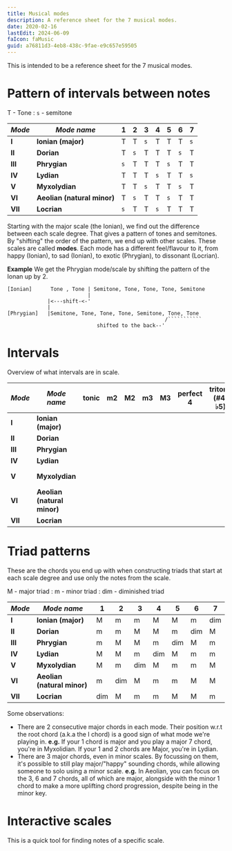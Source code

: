 ```yaml
---
title: Musical modes
description: A reference sheet for the 7 musical modes.
date: 2020-02-16
lastEdit: 2024-06-09
faIcon: faMusic
guid: a76811d3-4eb8-438c-9fae-e9c657e59505
---
```



<script
  src="https://kit.fontawesome.com/e7cef4976f.js"
  crossorigin="anonymous"
></script>

This is intended to be a reference sheet for the 7 musical modes.

<div className="mb-8"></div>

# Pattern of intervals between notes

T - Tone
: `s` - semitone

| _Mode_  | _Mode name_                 |  1  |  2  |  3  |  4  |  5  |  6  |  7  |
| ------- | --------------------------- | --- | --- | --- | --- | --- | --- | --- |
| **I**   | **Ionian (major)**          |  T  |  T  | `s` |  T  |  T  |  T  | `s` |
| **II**  | **Dorian**                  |  T  | `s` |  T  |  T  |  T  | `s` |  T  |
| **III** | **Phrygian**                | `s` |  T  |  T  |  T  | `s` |  T  |  T  |
| **IV**  | **Lydian**                  |  T  |  T  |  T  | `s` |  T  |  T  | `s` |
| **V**   | **Myxolydian**              |  T  |  T  | `s` |  T  |  T  | `s` |  T  |
| **VI**  | **Aeolian (natural minor)** |  T  | `s` |  T  |  T  | `s` |  T  |  T  |
| **VII** | **Locrian**                 | `s` |  T  |  T  | `s` |  T  |  T  |  T  |

Starting with the major scale (the Ionian), we find out the difference between each scale degree. That gives a pattern of tones and semitones.
By "shifting" the order of the pattern, we end up with other scales. These scales are called **modes**. Each mode has a different feel/flavour to it, from happy (Ionian), to sad (Ionian), to exotic (Phrygian), to dissonant (Locrian).

**Example** We get the Phrygian mode/scale by shifting the pattern of the Ionan up by 2.

````````````
[Ionian]      Tone , Tone | Semitone, Tone, Tone, Tone, Semitone
                          |
             |<---shift-<-'
             |
[Phrygian]   |Semitone, Tone, Tone, Tone, Semitone, Tone, Tone
                                                   /```````````
                             shifted to the back--'
````````````

<div className="mb-8"></div>

# Intervals

Overview of what intervals are in scale.

| _Mode_  | _Mode name_                 |                  tonic                   |                    m2                    |                    M2                    |                    m3                    |                    M3                    |                perfect 4                 |             tritone (#4/♭5)              |                perfect 5                 |                    m6                    |                    M6                    |                    m7                    |                    M7                    |                  octave                  | _shortcut to help remember_ |
| ------- | --------------------------- | ---------------------------------------- | ---------------------------------------- | ---------------------------------------- | ---------------------------------------- | ---------------------------------------- | ---------------------------------------- | ---------------------------------------- | ---------------------------------------- | ---------------------------------------- | ---------------------------------------- | ---------------------------------------- | ---------------------------------------- | ---------------------------------------- | --------------------------- |
| **I**   | **Ionian (major)**          | <FontAwesomeIcon icon={faCheckCircle} /> |                                          | <FontAwesomeIcon icon={faCheckCircle} /> |                                          | <FontAwesomeIcon icon={faCheckCircle} /> | <FontAwesomeIcon icon={faCheckCircle} /> |                                          | <FontAwesomeIcon icon={faCheckCircle} /> |                                          | <FontAwesomeIcon icon={faCheckCircle} /> |                                          | <FontAwesomeIcon icon={faCheckCircle} /> | <FontAwesomeIcon icon={faCheckCircle} /> |           majors            |
| **II**  | **Dorian**                  | <FontAwesomeIcon icon={faCheckCircle} /> |                                          | <FontAwesomeIcon icon={faCheckCircle} /> | <FontAwesomeIcon icon={faCheckCircle} /> |                                          | <FontAwesomeIcon icon={faCheckCircle} /> |                                          | <FontAwesomeIcon icon={faCheckCircle} /> |                                          | <FontAwesomeIcon icon={faCheckCircle} /> | <FontAwesomeIcon icon={faCheckCircle} /> |                                          | <FontAwesomeIcon icon={faCheckCircle} /> |           m3, m7            |
| **III** | **Phrygian**                | <FontAwesomeIcon icon={faCheckCircle} /> | <FontAwesomeIcon icon={faCheckCircle} /> |                                          | <FontAwesomeIcon icon={faCheckCircle} /> |                                          | <FontAwesomeIcon icon={faCheckCircle} /> |                                          | <FontAwesomeIcon icon={faCheckCircle} /> | <FontAwesomeIcon icon={faCheckCircle} /> |                                          | <FontAwesomeIcon icon={faCheckCircle} /> |                                          | <FontAwesomeIcon icon={faCheckCircle} /> |           minors            |
| **IV**  | **Lydian**                  | <FontAwesomeIcon icon={faCheckCircle} /> |                                          | <FontAwesomeIcon icon={faCheckCircle} /> |                                          | <FontAwesomeIcon icon={faCheckCircle} /> |                                          | <FontAwesomeIcon icon={faCheckCircle} /> | <FontAwesomeIcon icon={faCheckCircle} /> |                                          | <FontAwesomeIcon icon={faCheckCircle} /> |                                          | <FontAwesomeIcon icon={faCheckCircle} /> | <FontAwesomeIcon icon={faCheckCircle} /> |         majors, #4          |
| **V**   | **Myxolydian**              | <FontAwesomeIcon icon={faCheckCircle} /> |                                          | <FontAwesomeIcon icon={faCheckCircle} /> |                                          | <FontAwesomeIcon icon={faCheckCircle} /> | <FontAwesomeIcon icon={faCheckCircle} /> |                                          | <FontAwesomeIcon icon={faCheckCircle} /> |                                          | <FontAwesomeIcon icon={faCheckCircle} /> | <FontAwesomeIcon icon={faCheckCircle} /> |                                          | <FontAwesomeIcon icon={faCheckCircle} /> |         majors, m7          |
| **VI**  | **Aeolian (natural minor)** | <FontAwesomeIcon icon={faCheckCircle} /> |                                          | <FontAwesomeIcon icon={faCheckCircle} /> | <FontAwesomeIcon icon={faCheckCircle} /> |                                          | <FontAwesomeIcon icon={faCheckCircle} /> |                                          | <FontAwesomeIcon icon={faCheckCircle} /> | <FontAwesomeIcon icon={faCheckCircle} /> |                                          | <FontAwesomeIcon icon={faCheckCircle} /> |                                          | <FontAwesomeIcon icon={faCheckCircle} /> |         minors, M2          |
| **VII** | **Locrian**                 | <FontAwesomeIcon icon={faCheckCircle} /> | <FontAwesomeIcon icon={faCheckCircle} /> |                                          | <FontAwesomeIcon icon={faCheckCircle} /> |                                          | <FontAwesomeIcon icon={faCheckCircle} /> | <FontAwesomeIcon icon={faCheckCircle} /> |                                          | <FontAwesomeIcon icon={faCheckCircle} /> |                                          | <FontAwesomeIcon icon={faCheckCircle} /> |                                          | <FontAwesomeIcon icon={faCheckCircle} /> |         minors, ♭5          |

<div className="mb-8"></div>

# Triad patterns

These are the chords you end up with when constructing triads that start at each scale degree and use only the notes from the scale.

M - major triad
: m - minor triad
: dim - diminished triad

| _Mode_  | _Mode name_                 |  1  |  2  |  3  |  4  |  5  |  6  |  7  |
| ------- | --------------------------- | --- | --- | --- | --- | --- | --- | --- |
| **I**   | **Ionian (major)**          |  M  |  m  |  m  |  M  |  M  |  m  | dim |
| **II**  | **Dorian**                  |  m  |  m  |  M  |  M  |  m  | dim |  M  |
| **III** | **Phrygian**                |  m  |  M  |  M  |  m  | dim |  M  |  m  |
| **IV**  | **Lydian**                  |  M  |  M  |  m  | dim |  M  |  m  |  m  |
| **V**   | **Myxolydian**              |  M  |  m  | dim |  M  |  m  |  m  |  M  |
| **VI**  | **Aeolian (natural minor)** |  m  | dim |  M  |  m  |  m  |  M  |  M  |
| **VII** | **Locrian**                 | dim |  M  |  m  |  m  |  M  |  M  |  m  |

Some observations:

- There are 2 consecutive major chords in each mode. Their position w.r.t the root chord (a.k.a the I chord) is a good sign of what mode we're playing in. **e.g.** If your 1 chord is major and you play a major 7 chord, you're in Myxolidian. If your 1 and 2 chords are Major, you're in Lydian.
- There are 3 major chords, even in minor scales. By focussing on them, it's possible to still play major/"happy" sounding chords, while allowing someone to solo using a minor scale. **e.g.** In Aeolian, you can focus on the 3, 6 and 7 chords, all of which are major, alongside with the minor 1 chord to make a more uplifting chord progression, despite being in the minor key.


# Interactive scales

This is a quick tool for finding notes of a specific scale.

<ModalScale />